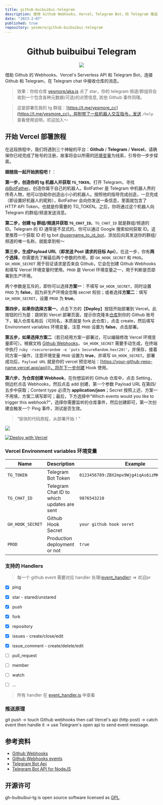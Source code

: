 ```yaml
---
title: github-buibuibui-telegram
description: 使用 Github Webhooks、Vercel、Telegram Bot，向 Telegram 推送 Github 仓库消息
date: "2023-2-07"
published: true
repository: yesmore/github-buibuibui-telegram
---
```


<div align="center">
    <h1>Github buibuibui Telegram</h1> 
</div>

<div align="center">
  <img src="https://i.postimg.cc/3wL5dCw7/about.png"/>
</div> 

借助 Github 的 Webhooks、Vercel's Serverless API 和 Telegram Bot，连接 Github 和 Telegram，在 Telegram chat 中接收仓库的消息。

> 效果：你给仓库 [yesmore/aka.js](https://github.com/yesmore/aka.js) 点了 star，你的 telegram 频道/群组将会收到一个包含各种元数据(可选)的点赞信息, 其他 Github 事件同理。

> 这是部署在我的 tg 群组：[https://t.me/yesmore_cc](https://t.me/yesmore_cc)，并附带了一些机器人交互指令，发送 `/help` 查看使用说明，欢迎加入～

## 开始 Vercel 部署旅程

在这段旅程中，我们将遇到三个神秘的平台：**Github** / **Telegram** / **Vercel**，请确保你已经完成了账号的注册，故事将会以所需的[环境变量](#Vercel-Environment-variables-环境变量)为线索，引导你一步步探索。

**跟随我一起开始旅程吧！**：

**第一步，创造你的 tg 机器人并获取 `TG_TOKEN`**。打开 Telegram，寻找 [@BotFather](https://t.me/BotFather)，创造你属于自己的机器人。BotFather 是 Telegram 中机器人界的传奇人物，他可以协助你创造出小小的机器人。按照他的指导完成创造，一旦完成（即设置好机器人的昵称），BotFather 会向你发送一条信息，里面就包含了 HTTP API Token，也就是你需要的 TG_TOKEN。之后，你将通过这个机器人向 Telegram 的群组/频道发送消息。

**第二步，创建 tg 群组/频道并获取 `TG_CHAT_ID`**。`TG_CHAT_ID` 就是群组/频道的 ID。Telegram 的 ID 通常是不显式的，你可以通过 Google 搜索如何获取 ID。这里推荐一个获取 ID 的 tg bot [@username_to_id_bot](https://t.me/username_to_id_bot)，添加后向其发送你的群组/频道的唯一名称，就能拿到啦～

**第三步，生成Payload URL（即发送 Post 请求的目标 Api）**。在这一步，你有**两个选择**。你需要先了解最后两个参数的作用，即 `GH_HOOK_SECRET` 和 `PROD`。`GH_HOOK_SECRET` 用于验证请求是否来自 Github，它会在创建 Github Webhooks 和填写 Vercel 环境变量时使用。`PROD` 是 Vercel 环境变量之一，用于判断是否部署到生产环境。

两个参数是互斥的，即你可以选择**方案一**：不填写 `GH_HOOK_SECRET`，同时设置 `PROD` 为 **false**，因为非生产环境会忽略 secret 校验；或者选择**方案二**：填写 `GH_HOOK_SECRET`，设置 `PROD` 为 **true**。

**第四步，如果你选择方案一**。点击下方的【**Deploy**】按钮开始部署到 Vercel。此按钮的行为是：跳转到 Vercel 部署页面，提示你克隆本[仓库](https://github.com/yesmore/gh-buibuibui-tg)到你的 Github 账号下，输入仓库名称后（可同名，本质就是 fork 此仓库），点击 create，然后填写 Environment variables 环境变量，注意 `PROD` 设置为 **false**，点击部署。

**第五步，如果选择方案二**（若已经用方案一部署过，可以编辑修改 Vercel 环境变量即可）。根据文档 [Github Webhooks](https://docs.github.com/zh/developers/webhooks-and-events/webhooks/about-webhooks)，
`GH_HOOK_SECRET` 需要手动生成，在终端中执行 `ruby -rsecurerandom -e 'puts SecureRandom.hex(20)'`，并保存，接着同方案一操作，注意环境变量 `PROD` 设置为 **true**，并填写 `GH_HOOK_SECRET`。部署成功后，`Payload URL` 就是你的 vercel 预览地址：[https://your-github-repo-name.vercel.app/api]()，将在下一步创建 Hook 使用。

**第六步，为仓库创建 Webhook**，在你想监听的 Github 仓库中，点击 Setting，侧边栏点击 Webhooks，然后点击 add 创建，第一个参数 Payload URL 在第四/五步中获取；Content type 必须为 **application/json**；Secret 按照上述，方案一不用填，方案二填写即可；最后，下方选择中“Which events would you like to trigger this webhook?”，选择你需要监听的仓库事件，然后创建即可，第一次创建会触发一个 Ping 事件，测试是否生效。

> “愉快的代码旅程，从部署开始！”

![](https://i.postimg.cc/C5qWP3sL/hook.png)

[![Deploy with Vercel](https://vercel.com/button)](https://vercel.com/new/git/external?repository-url=https%3A%2F%2Fgithub.com%2Fyesmore%2Fgh-buibuibui-tg&env=TG_TOKEN,TG_CHAT_ID,GH_HOOK_SECRET,PROD&envDescription=Environment%20variables%20needed%20to%20setup%20notifier&envLink=https%3A%2F%2Fgithub.com%2Fyesmore%2Fgh-buibuibui-tg%23environment-variables&project-name=gh-buibuibui-tg&repo-name=gh-buibuibui-tg)

### Vercel Environment variables 环境变量

| Name             | Description                                | Example                                         |
| ---------------- | ------------------------------------------ | ----------------------------------------------- |
| `TG_TOKEN`       | Telegram Bot Token                         | `0123456789:ZBX2mpx9Wjg4iqAs6izMKDXVgVV92dOA0a` |
| `TG_CHAT_ID`     | Telegram Chat ID to which updates are sent | `9876543210`                                    |
| `GH_HOOK_SECRET` | Github Hook Secret                         | `your github hook seret`                        |
| `PROD`           | Production deployment or not               | `true`                                          |


### 支持的 Handlers

> 每一个 github event 需要对应 handler 处理([event_handler](/core/event_handler.js)) => 欢迎pr

  - [x] ping
  - [x] star - stared/unstared
  - [x] push
  - [x] fork
  - [x] repository
  - [x] issues - create/close/edit
  - [x] issue_comment - create/delete/edit
  - [ ] pull_request
  - [ ] member
  - [ ] watch
  - [ ] ...


> 所有 handler 在 [event_handler.js]([/core/event_handler.js](https://github.com/yesmore/gh-buibuibui-tg/blob/main/core/event_handler.js)) 中查看

### 推送原理

git push -> touch Github webhooks then call Vercel's api (http post) -> catch event then handle it -> use Telegram's open api to send event message. 

## 参考资料

- [Github Webhooks](https://docs.github.com/zh/developers/webhooks-and-events/webhooks/about-webhooks)
- [Github Webhooks events ](https://docs.github.com/zh/developers/webhooks-and-events/webhooks/webhook-events-and-payloads)
- [Telegram Bot Api](https://core.telegram.org/api)
- [Telegram Bot API for NodeJS](https://github.com/yagop/node-telegram-bot-api)

## 开源许可

gh-buibuibui-tg is open source software licensed as [GPL](/LICENSE).
